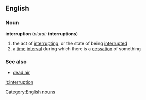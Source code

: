==English==
===Noun===
'''interruption''' (''plural:'' '''interruptions''')
# the act of [[interrupt]]ing, or the state of being [[interrupt]]ed
# a [[time]] [[interval]] during which there is a [[cessation]] of something
===See also===
*[[dead air]]
[[Category:English nouns]]

[[it:interruption]]